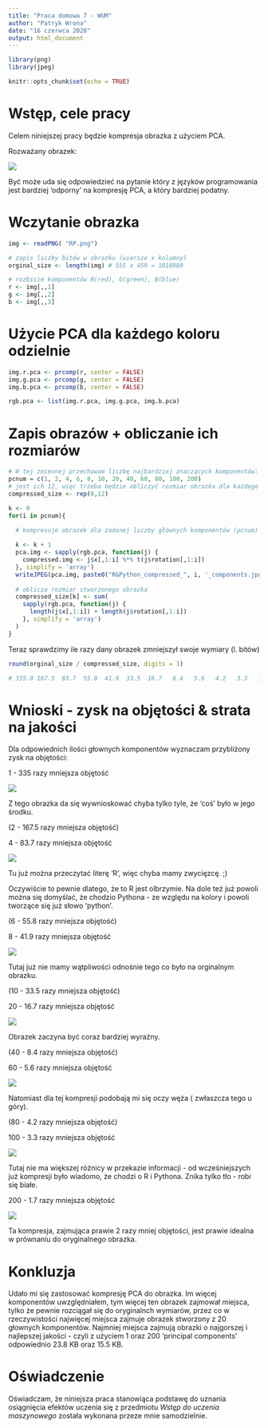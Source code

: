 ```yaml
---
title: "Praca domowa 7 - WUM"
author: "Patryk Wrona"
date: "16 czerwca 2020"
output: html_document
---
```



```r
library(png)
library(jpeg)

knitr::opts_chunk$set(echo = TRUE)
```

# Wstęp, cele pracy

Celem niniejszej pracy będzie kompresja obrazka z użyciem PCA.

Rozważany obrazek:

![](RP.png)

Być może uda się odpowiedzieć na pytanie który z języków programowania jest bardziej 'odporny' na kompresję PCA, a który bardziej podatny.


# Wczytanie obrazka

```r
img <- readPNG( "RP.png")

# zapis liczby bitów w obrazku (wiersze x kolumny)
orginal_size <- length(img) # 555 x 459 = 1018980

# rozbicie komponentów R(red), G(green), B(blue)
r <- img[,,1]
g <- img[,,2]
b <- img[,,3]
```

# Użycie PCA dla każdego koloru odzielnie

```r
img.r.pca <- prcomp(r, center = FALSE)
img.g.pca <- prcomp(g, center = FALSE)
img.b.pca <- prcomp(b, center = FALSE)

rgb.pca <- list(img.r.pca, img.g.pca, img.b.pca)
```


# Zapis obrazów + obliczanie ich rozmiarów

```r
# W tej zmiennej przechowam liczbę najbardziej znaczących komponentów:
pcnum = c(1, 2, 4, 6, 8, 10, 20, 40, 60, 80, 100, 200)
# jest ich 12, więc trzeba będzie obliczyć rozmiar obrazka dla każdego ustawienia
compressed_size <- rep(0,12)
```

```r
k <- 0
for(i in pcnum){
  
  # kompresuje obrazek dla zadanej liczby głównych komponentów (pcnum)

  k <- k + 1
  pca.img <- sapply(rgb.pca, function(j) {
    compressed.img <- j$x[,1:i] %*% t(j$rotation[,1:i])
  }, simplify = 'array')
  writeJPEG(pca.img, paste0("R&Python_compressed_", i, '_components.jpg', sep = ''))
  
  # oblicza rozmiar stworzonego obrazka
  compressed_size[k] <- sum( 
    sapply(rgb.pca, function(j) {
      length(j$x[,1:i]) + length(j$rotation[,1:i])
    }, simplify = 'array')
  )
}
```


Teraz sprawdzimy ile razy dany obrazek zmniejszył swoje wymiary (l. bitów)

```r
round(orginal_size / compressed_size, digits = 1)

# 335.0 167.5  83.7  55.8  41.9  33.5  16.7   8.4   5.6   4.2   3.3   1.7
```

# Wnioski - zysk na objętości & strata na jakości


Dla odpowiednich ilości głownych komponentów wyznaczam przybliżony zysk na objętości:

1 - 335 razy mniejsza objętość

![](R&Python_compressed_1_components.jpg)

Z tego obrazka da się wywnioskować chyba tylko tyle, że 'coś' było w jego środku.

(2 - 167.5 razy mniejsza objętość)

4 - 83.7 razy mniejsza objętość

![](R&Python_compressed_4_components.jpg)

Tu już można przeczytać literę 'R', więc chyba mamy zwycięzcę. ;)

Oczywiście to pewnie dlatego, że to R jest olbrzymie. Na dole też już powoli można się domyślać, że chodzio Pythona - ze względu na kolory i powoli tworzące się już słowo 'python'.

(6 - 55.8 razy mniejsza objętość)

8 - 41.9 razy mniejsza objętość

![](R&Python_compressed_8_components.jpg)

Tutaj już nie mamy wątpliwości odnośnie tego co było na orginalnym obrazku.


(10 - 33.5 razy mniejsza objętość)

20 - 16.7 razy mniejsza objętość

![](R&Python_compressed_20_components.jpg)

Obrazek zaczyna być coraz bardziej wyraźny.

(40 - 8.4 razy mniejsza objętość)

60 - 5.6 razy mniejsza objętość

![](R&Python_compressed_60_components.jpg)

Natomiast dla tej kompresji podobają mi się oczy węża ( zwłaszcza tego u góry).

(80 - 4.2 razy mniejsza objętość)

100 - 3.3 razy mniejsza objętość

![](R&Python_compressed_100_components.jpg)

Tutaj nie ma większej różnicy w przekazie informacji - od wcześniejszych już kompresji było wiadomo, że chodzi o R i Pythona. Znika tylko tło - robi się białe.

200 - 1.7 razy mniejsza objętość

![](R&Python_compressed_200_components.jpg)

Ta kompresja, zajmująca prawie 2 razy mniej objętości, jest prawie idealna w prównaniu do oryginalnego obrazka.

# Konkluzja

Udało mi się zastosować kompresję PCA do obrazka. Im więcej komponentów uwzględniałem, tym więcej ten obrazek zajmował miejsca, tylko że pewnie rozciągał się do oryginalnch wymiarów, przez co w rzeczywistości najwięcej miejsca zajmuje obrazek stworzony z 20 głownych komponentów. Najmniej miejsca zajmują obrazki o najgorszej i najlepszej jakości - czyli z użyciem 1 oraz 200 'principal components' odpowiednio 23.8 KB oraz 15.5 KB.


# Oświadczenie

Oświadczam, że niniejsza praca stanowiąca podstawę do uznania osiągnięcia efektów uczenia się z przedmiotu *Wstęp do uczenia maszynowego* została wykonana przeze mnie samodzielnie.

